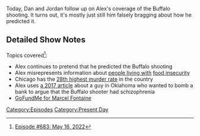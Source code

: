 {{DEFAULTSORT:
    #_EPISODE_0683:May 16, 2022
}}{{Episode
    | title           = May 16, 2022
    | caption         = [https://knowledgefight.libsyn.com/683-may-16-2022 Listen to this episode on Libsyn]
    | episodeNumber   = 683
    | length          = 01:06:05
    | airDate         = May 20, 2022
    | coverageDate    = May 16, 2022
    | previousEpisode = [[682: May 15, 2022]]
    | nextEpisode     = [[684: May 20, 2022]]
}}

{{Stub}}

Today, Dan and Jordan follow up on Alex's coverage of the Buffalo shooting.  It turns out, it's mostly just still him falsely bragging about how he predicted it.

==Detailed Show Notes==

Topics covered<ref>[https://knowledgefight.com/research/2022/5/19/episode-683-may-16-2022 Episode #683: May 16, 2022]</ref>:

*Alex continues to pretend that he predicted the Buffalo shooting
*Alex misrepresents information about [https://www.actionagainsthunger.org/world-hunger-facts-statistics people living with] [https://www.aljazeera.com/news/2021/11/8/un-warns-of-sharp-rise-in-number-of-people-facing-famine food insecurity]
*Chicago has the [https://www.cbsnews.com/pictures/murder-map-deadliest-u-s-cities/62/ 28th highest murder rate] in the country
*Alex uses [https://www.cbsnews.com/news/family-fbi-knew-oklahoma-bomb-plot-suspect-is-schizophrenic/ a 2017 article] about a guy in Oklahoma who wanted to bomb a bank to argue that the Buffalo shooter had schizophrenia
*[https://www.gofundme.com/f/well-never-forget-you-funeral-service-marcel GoFundMe for Marcel Fontaine]

[[Category:Episodes]]
[[Category:Present Day]]
